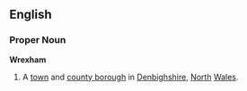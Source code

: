 ==English==
===Proper Noun===
'''Wrexham'''
{{wikipedia}}
#A [[town]] and [[county borough]] in [[Denbighshire]], [[North]] [[Wales]].